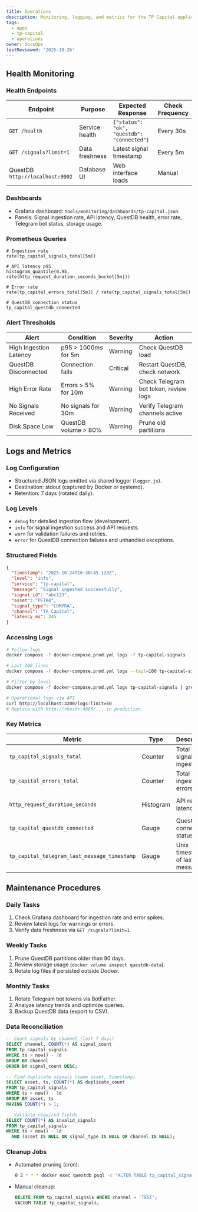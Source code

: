 ```yaml
---
title: Operations
description: Monitoring, logging, and metrics for the TP Capital application.
tags:
  - apps
  - tp-capital
  - operations
owner: DocsOps
lastReviewed: '2025-10-26'
---
```

## Health Monitoring

### Health Endpoints

| Endpoint | Purpose | Expected Response | Check Frequency |
|----------|---------|-------------------|-----------------|
| `GET /health` | Service health | `{"status": "ok", "questdb": "connected"}` | Every 30s |
| `GET /signals?limit=1` | Data freshness | Latest signal timestamp | Every 5m |
| QuestDB `http://localhost:9002` | Database UI | Web interface loads | Manual |

### Dashboards

- Grafana dashboard: `tools/monitoring/dashboards/tp-capital.json`.
- Panels: Signal ingestion rate, API latency, QuestDB health, error rate, Telegram bot status, storage usage.

### Prometheus Queries

```promql
# Ingestion rate
rate(tp_capital_signals_total[5m])

# API latency p95
histogram_quantile(0.95, rate(http_request_duration_seconds_bucket[5m]))

# Error rate
rate(tp_capital_errors_total[5m]) / rate(tp_capital_signals_total[5m])

# QuestDB connection status
tp_capital_questdb_connected
```

### Alert Thresholds

| Alert | Condition | Severity | Action |
|-------|-----------|----------|--------|
| High Ingestion Latency | p95 > 1000ms for 5m | Warning | Check QuestDB load |
| QuestDB Disconnected | Connection fails | Critical | Restart QuestDB, check network |
| High Error Rate | Errors > 5% for 10m | Warning | Check Telegram bot token, review logs |
| No Signals Received | No signals for 30m | Warning | Verify Telegram channels active |
| Disk Space Low | QuestDB volume > 80% | Warning | Prune old partitions |

## Logs and Metrics

### Log Configuration

- Structured JSON logs emitted via shared logger (`logger.js`).
- Destination: stdout (captured by Docker or systemd).
- Retention: 7 days (rotated daily).

### Log Levels

- `debug` for detailed ingestion flow (development).
- `info` for signal ingestion success and API requests.
- `warn` for validation failures and retries.
- `error` for QuestDB connection failures and unhandled exceptions.

### Structured Fields

```json
{
  "timestamp": "2025-10-24T10:30:45.123Z",
  "level": "info",
  "service": "tp-capital",
  "message": "Signal ingested successfully",
  "signal_id": "abc123",
  "asset": "PETR4",
  "signal_type": "COMPRA",
  "channel": "TP_Capital",
  "latency_ms": 245
}
```

### Accessing Logs

```bash
# Follow logs
docker compose -f docker-compose.prod.yml logs -f tp-capital-signals

# Last 100 lines
docker compose -f docker-compose.prod.yml logs --tail=100 tp-capital-signals

# Filter by level
docker compose -f docker-compose.prod.yml logs tp-capital-signals | grep ERROR

# Operational logs via API
curl http://localhost:3200/logs?limit=50
# Replace with http://<host>:4005/... in production.
```

### Key Metrics

| Metric | Type | Description | Labels |
|--------|------|-------------|--------|
| `tp_capital_signals_total` | Counter | Total signals ingested | `channel`, `signal_type` |
| `tp_capital_errors_total` | Counter | Total ingestion errors | `error_type` |
| `http_request_duration_seconds` | Histogram | API request latency | `method`, `endpoint`, `status` |
| `tp_capital_questdb_connected` | Gauge | QuestDB connection status (0/1) | - |
| `tp_capital_telegram_last_message_timestamp` | Gauge | Unix timestamp of last message | `channel` |

## Maintenance Procedures

### Daily Tasks

1. Check Grafana dashboard for ingestion rate and error spikes.
2. Review latest logs for warnings or errors.
3. Verify data freshness via `GET /signals?limit=1`.

### Weekly Tasks

1. Prune QuestDB partitions older than 90 days.
2. Review storage usage (`docker volume inspect questdb-data`).
3. Rotate log files if persisted outside Docker.

### Monthly Tasks

1. Rotate Telegram bot tokens via BotFather.
2. Analyze latency trends and optimize queries.
3. Backup QuestDB data (export to CSV).

### Data Reconciliation

```sql
-- Count signals by channel (last 7 days)
SELECT channel, COUNT(*) AS signal_count
FROM tp_capital_signals
WHERE ts > now() - 7d
GROUP BY channel
ORDER BY signal_count DESC;

-- Find duplicate signals (same asset, timestamp)
SELECT asset, ts, COUNT(*) AS duplicate_count
FROM tp_capital_signals
WHERE ts > now() - 1d
GROUP BY asset, ts
HAVING COUNT(*) > 1;

-- Validate required fields
SELECT COUNT(*) AS invalid_signals
FROM tp_capital_signals
WHERE ts > now() - 1d
  AND (asset IS NULL OR signal_type IS NULL OR channel IS NULL);
```

### Cleanup Jobs

- Automated pruning (cron):

  ```bash
  0 2 * * * docker exec questdb psql -c "ALTER TABLE tp_capital_signals DROP PARTITION WHERE ts < dateadd('d', -90, now());"
  ```

- Manual cleanup:

  ```sql
  DELETE FROM tp_capital_signals WHERE channel = 'TEST';
  VACUUM TABLE tp_capital_signals;
  ```
